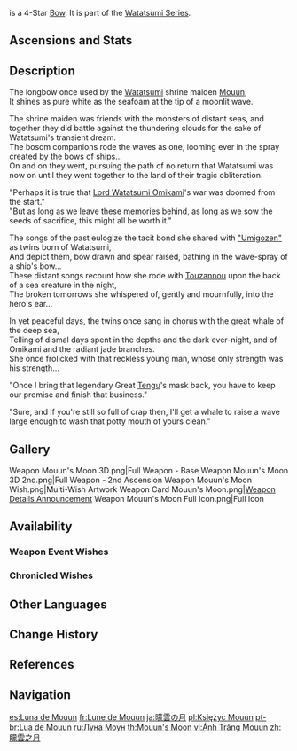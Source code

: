 {{Weapon Infobox
|id             = 15416
|image          = <gallery>
Weapon Mouun's Moon.png|Base
Weapon Mouun's Moon 2nd.png|2nd Ascension
</gallery>
|type           = Bow
|releaseDate    = 2021-11-02
|quality        = 4
|base_atk       = 44
|2nd_stat_type  = ATK
|2nd_stat       = 6%
|series         = Watatsumi
|passive        = Watatsumi Wavewalker
|effect         = For every point of the entire party's combined maximum Energy capacity, the Elemental Burst DMG of the character equipping this weapon is increased by (var1)%. A maximum of (var2)% increased Elemental Burst DMG can be achieved this way.
|eff_rank1_var1 = 0.12
|eff_rank2_var1 = 0.15
|eff_rank3_var1 = 0.18
|eff_rank4_var1 = 0.21
|eff_rank5_var1 = 0.24
|eff_rank1_var2 = 40
|eff_rank2_var2 = 50
|eff_rank3_var2 = 60
|eff_rank4_var2 = 70
|eff_rank5_var2 = 80
|eff_att1       = Elemental Burst DMG Bonus
|eff_att2       = Energy
|obtain         = Weapon Event Wishes
}}
{{Description|A lovely warbow made from seashells and coral. A mournful brilliance flows along its moonlight-colored arms.}}
{{Lang|'''Mouun's Moon'''|ja=曚雲の月|ja_rm=Mouun no Tsuki}} is a 4-Star [[Bow]]. It is part of the [[Watatsumi Series]]. 

==Ascensions and Stats==
{{Weapon Ascensions and Stats
|ascendMat1 = Narukami's Wisdom
|ascendMat2 = Narukami's Joy
|ascendMat3 = Narukami's Affection
|ascendMat4 = Narukami's Valor
|bossMat1   = Dismal Prism
|bossMat2   = Crystal Prism
|bossMat3   = Polarizing Prism
|commonMat1 = Spectral Husk
|commonMat2 = Spectral Heart
|commonMat3 = Spectral Nucleus
}}

==Description==
The longbow once used by the [[Watatsumi Island|Watatsumi]] shrine maiden [[Mouun]],<br>
It shines as pure white as the seafoam at the tip of a moonlit wave.

The shrine maiden was friends with the monsters of distant seas, and together they did battle against the thundering clouds for the sake of Watatsumi's transient dream.<br>
The bosom companions rode the waves as one, looming ever in the spray created by the bows of ships...<br>
On and on they went, pursuing the path of no return that Watatsumi was now on until they went together to the land of their tragic obliteration.

"Perhaps it is true that [[Orobashi|Lord Watatsumi Omikami]]'s war was doomed from the start."<br>
"But as long as we leave these memories behind, as long as we sow the seeds of sacrifice, this might all be worth it."

The songs of the past eulogize the tacit bond she shared with [[Ayame|"Umigozen"]] as twins born of Watatsumi,<br>
And depict them, bow drawn and spear raised, bathing in the wave-spray of a ship's bow...<br>
These distant songs recount how she rode with [[Touzannou]] upon the back of a sea creature in the night,<br>
The broken tomorrows she whispered of, gently and mournfully, into the hero's ear...

In yet peaceful days, the twins once sang in chorus with the great whale of the deep sea,<br>
Telling of dismal days spent in the depths and the dark ever-night, and of Omikami and the radiant jade branches.<br>
She once frolicked with that reckless young man, whose only strength was his strength...

"Once I bring that legendary Great [[Tengu]]'s mask back, you have to keep our promise and finish that business."

"Sure, and if you're still so full of crap then, I'll get a whale to raise a wave large enough to wash that potty mouth of yours clean."

==Gallery==
<gallery>
Weapon Mouun's Moon 3D.png|Full Weapon - Base
Weapon Mouun's Moon 3D 2nd.png|Full Weapon - 2nd Ascension
Weapon Mouun's Moon Wish.png|Multi-Wish Artwork
Weapon Card Mouun's Moon.png|[https://twitter.com/GenshinImpact/status/1453934620022505482/photo/1 Weapon Details Announcement]
Weapon Mouun's Moon Full Icon.png|Full Icon
</gallery>

==Availability==
===Weapon Event Wishes===
{{Featured}}

===Chronicled Wishes===
{{Featured|chronicled=1}}

==Other Languages==
{{Other Languages
|1_en      = Mouun's Moon
|1_zhs     = 曚云之月
|1_zhs_rm  = Méngyún zhī Yuè
|1_zht     = 曚雲之月
|1_zht_rm  = Méngyún zhī Yuè
|1_zh_tl   = Mouun's Moon
|1_ja      = 曚雲の月
|1_ja_rm   = Mouun no Tsuki<ref>YouTube: [https://youtu.be/uw-b54nYqi8 {{ja|【原神】Ver.2.2「霧の海と謎の秘境」予告番組inTGS2021}}]</ref>
|1_ja_tl   = [[Mouun]]'s Moon
|1_ko      = {{tt|모운|曚雲}}의 달
|1_ko_rm   = Mo'un-ui Dal
|1_ko_tl   = Mouun's Moon
|1_es      = Luna de Mouun
|1_es_tl   = Mouun's Moon
|1_fr      = Lune de Mouun
|1_fr_tl   = Mouun's Moon
|1_ru      = Луна Моун
|1_ru_tl   = Mouun's Moon
|1_th      = Mouun's Moon
|1_vi      = {{tt|Ánh|映}} Trăng Mouun
|1_vi_tl   = Mouun Moonlight
|1_de      = Mouun-Mond
|1_de_tl   = Mouun Moon
|1_id      = Mouun's Moon
|1_pt      = Lua de Mouun
|1_pt_tl   = Mouun's Moon
|1_tr      = Mouun'un Ayı
|1_tr_tl   = Mouun's Moon
|1_it      = Luna di Mouun
|1_it_tl   = Mouun's Moon

|Transclude=Watatsumi Series#2
}}

==Change History==
{{Change History|2.2}}

==References==
{{Reflist}}

==Navigation==
{{Weapons by Series Navbox|series=Watatsumi}}
{{Weapon Navbox|Bows}}

[[es:Luna de Mouun]]
[[fr:Lune de Mouun]]
[[ja:曚雲の月]]
[[pl:Księżyc Mouun]]
[[pt-br:Lua de Mouun]]
[[ru:Луна Моун]]
[[th:Mouun's Moon]]
[[vi:Ánh Trăng Mouun]]
[[zh:矇雲之月]]